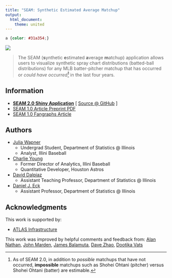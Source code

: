 ```yaml
---
title: "SEAM: Synthetic Estimated Average Matchup"
output:
  html_document:
    theme: united
---
```


```css
a {color: #31a354;}
```

[![](layout.png)](https://seam.stat.illinois.edu/app/)

> The SEAM (**s**ynthetic **e**stimated **a**verage **m**atchup) application allows users to visualize synthetic spray chart distributions (batted-ball distributions) for any MLB batter-pitcher matchup that has occurred or *could have occurred*^[As of SEAM 2.0, in addition to *possible* matchups that have not occurred, **impossible** matchups such as Shohei Ohtani (pitcher) versus Shohei Ohtani (batter) are estimable.] in the last four years.

## Information

- [**SEAM 2.0 Shiny Application**](https://seam.stat.illinois.edu/app/) [ [Source @ GitHub](https://github.com/ecklab/seam/) ]
- [SEAM 1.0 Article Preprint PDF](https://github.com/ecklab/seam-manuscript/blob/main/seam.pdf)
- [SEAM 1.0 Fangraphs Article](https://community.fangraphs.com/seam-methodology-for-player-matchup-evaluations/)

## Authors

- [Julia Wapner]()
  - Undergrad Student, Department of Statistics @ Illinois
  - Analyst, Illini Baseball
- [Charlie Young](https://twitter.com/youngcharles02)
  - Former Director of Analytics, Illini Baseball
  - Quantitative Developer, Houston Astros
- [David Dalpiaz](https://daviddalpiaz.org/)
  - Assistant Teaching Professor, Department of Statistics @ Illinois
- [Daniel J. Eck](https://publish.illinois.edu/danieleck/)
  - Assistant Professor, Department of Statistics @ Illinois

## Acknowledgments

This work is supported by:

- [ATLAS Infrastructure](https://atlas.illinois.edu/)

This work was improved by helpful comments and feedback from: [Alan Nathan](http://baseball.physics.illinois.edu/), [John Marden](http://www.stat.istics.net/), [James Balamuta](https://www.thecoatlessprofessor.com/), [Dave Zhao](https://stat.illinois.edu/directory/profile/sdzhao), [Dootika Vats](http://home.iitk.ac.in/~dootika/)

